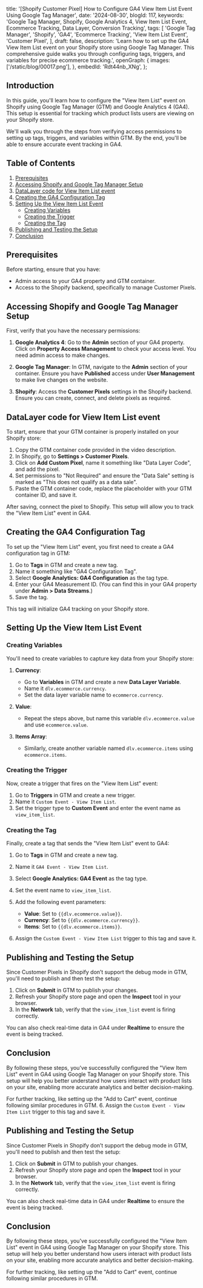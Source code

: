   title:
    '[Shopify Customer Pixel] How to Configure GA4 View Item List Event Using Google Tag Manager',
  date: '2024-08-30',
  blogId: 117,
  keywords:
    'Google Tag Manager, Shopify, Google Analytics 4, View Item List Event, Ecommerce Tracking, Data Layer, Conversion Tracking',
  tags: [
    'Google Tag Manager',
    'Shopify',
    'GA4',
    'Ecommerce Tracking',
    'View Item List Event',
    'Customer Pixel',
  ],
  draft: false,
  description:
    'Learn how to set up the GA4 View Item List event on your Shopify store using Google Tag Manager. This comprehensive guide walks you through configuring tags, triggers, and variables for precise ecommerce tracking.',
  openGraph: {
    images: ['/static/blog/00017.png'],
  },
  embedId: 'Rdt44nb_XNg',
};

<BlogHeader metadata={metadata} />

## Introduction

In this guide, you'll learn how to configure the "View Item List" event on Shopify using Google Tag Manager (GTM) and Google Analytics 4 (GA4). This setup is essential for tracking which product lists users are viewing on your Shopify store.

We'll walk you through the steps from verifying access permissions to setting up tags, triggers, and variables within GTM. By the end, you'll be able to ensure accurate event tracking in GA4.

## Table of Contents

1. [Prerequisites](#prerequisites)
2. [Accessing Shopify and Google Tag Manager Setup](#accessing-shopify-and-google-tag-manager-setup)
3. [DataLayer code for View Item List event](#dataLayer-code-for-view-item-list-event)
4. [Creating the GA4 Configuration Tag](#creating-the-ga4-configuration-tag)
5. [Setting Up the View Item List Event](#setting-up-the-view-item-list-event)
   - [Creating Variables](#creating-variables)
   - [Creating the Trigger](#creating-the-trigger)
   - [Creating the Tag](#creating-the-tag)
6. [Publishing and Testing the Setup](#publishing-and-testing-the-setup)
7. [Conclusion](#conclusion)

## Prerequisites

Before starting, ensure that you have:

- Admin access to your GA4 property and GTM container.
- Access to the Shopify backend, specifically to manage Customer Pixels.

## Accessing Shopify and Google Tag Manager Setup

First, verify that you have the necessary permissions:

1. **Google Analytics 4**: Go to the **Admin** section of your GA4 property. Click on **Property Access Management** to check your access level. You need admin access to make changes.
2. **Google Tag Manager**: In GTM, navigate to the **Admin** section of your container. Ensure you have **Published** access under **User Management** to make live changes on the website.

3. **Shopify**: Access the **Customer Pixels** settings in the Shopify backend. Ensure you can create, connect, and delete pixels as required.

## DataLayer code for View Item List event

To start, ensure that your GTM container is properly installed on your Shopify store:

1. Copy the GTM container code provided in the video description.
2. In Shopify, go to **Settings > Customer Pixels**.
3. Click on **Add Custom Pixel**, name it something like "Data Layer Code", and add the pixel.
4. Set permissions to "Not Required" and ensure the "Data Sale" setting is marked as "This does not qualify as a data sale".
5. Paste the GTM container code, replace the placeholder with your GTM container ID, and save it.

<DataLayerCodeBlock fileName="view_item_list.js" />

After saving, connect the pixel to Shopify. This setup will allow you to track the "View Item List" event in GA4.

## Creating the GA4 Configuration Tag

To set up the "View Item List" event, you first need to create a GA4 configuration tag in GTM:

1. Go to **Tags** in GTM and create a new tag.
2. Name it something like "GA4 Configuration Tag".
3. Select **Google Analytics: GA4 Configuration** as the tag type.
4. Enter your GA4 Measurement ID. (You can find this in your GA4 property under **Admin > Data Streams**.)
5. Save the tag.

This tag will initialize GA4 tracking on your Shopify store.

## Setting Up the View Item List Event

### Creating Variables

You'll need to create variables to capture key data from your Shopify store:

1. **Currency**:

   - Go to **Variables** in GTM and create a new **Data Layer Variable**.
   - Name it `dlv.ecommerce.currency`.
   - Set the data layer variable name to `ecommerce.currency`.

2. **Value**:

   - Repeat the steps above, but name this variable `dlv.ecommerce.value` and use `ecommerce.value`.

3. **Items Array**:
   - Similarly, create another variable named `dlv.ecommerce.items` using `ecommerce.items`.

### Creating the Trigger

Now, create a trigger that fires on the "View Item List" event:

1. Go to **Triggers** in GTM and create a new trigger.
2. Name it `Custom Event - View Item List`.
3. Set the trigger type to **Custom Event** and enter the event name as `view_item_list`.

### Creating the Tag

Finally, create a tag that sends the "View Item List" event to GA4:

1. Go to **Tags** in GTM and create a new tag.
2. Name it `GA4 Event - View Item List`.
3. Select **Google Analytics: GA4 Event** as the tag type.
4. Set the event name to `view_item_list`.
5. Add the following event parameters:

   - **Value**: Set to `{{dlv.ecommerce.value}}`.
   - **Currency**: Set to `{{dlv.ecommerce.currency}}`.
   - **Items**: Set to `{{dlv.ecommerce.items}}`.

6. Assign the `Custom Event - View Item List` trigger to this tag and save it.

## Publishing and Testing the Setup

Since Customer Pixels in Shopify don’t support the debug mode in GTM, you'll need to publish and then test the setup:

1. Click on **Submit** in GTM to publish your changes.
2. Refresh your Shopify store page and open the **Inspect** tool in your browser.
3. In the **Network** tab, verify that the `view_item_list` event is firing correctly.

You can also check real-time data in GA4 under **Realtime** to ensure the event is being tracked.

## Conclusion

By following these steps, you've successfully configured the "View Item List" event in GA4 using Google Tag Manager on your Shopify store. This setup will help you better understand how users interact with product lists on your site, enabling more accurate analytics and better decision-making.

For further tracking, like setting up the "Add to Cart" event, continue following similar procedures in GTM. 6. Assign the `Custom Event - View Item List` trigger to this tag and save it.

## Publishing and Testing the Setup

Since Customer Pixels in Shopify don’t support the debug mode in GTM, you'll need to publish and then test the setup:

1. Click on **Submit** in GTM to publish your changes.
2. Refresh your Shopify store page and open the **Inspect** tool in your browser.
3. In the **Network** tab, verify that the `view_item_list` event is firing correctly.

You can also check real-time data in GA4 under **Realtime** to ensure the event is being tracked.

## Conclusion

By following these steps, you've successfully configured the "View Item List" event in GA4 using Google Tag Manager on your Shopify store. This setup will help you better understand how users interact with product lists on your site, enabling more accurate analytics and better decision-making.

For further tracking, like setting up the "Add to Cart" event, continue following similar procedures in GTM.
